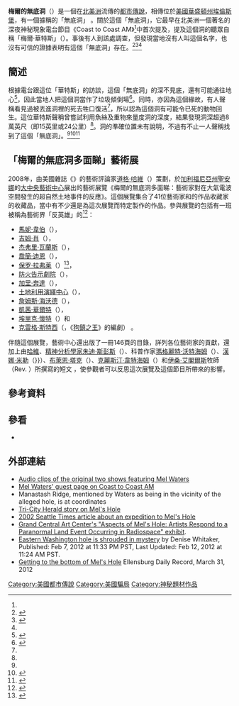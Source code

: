 '''梅爾的無底洞'''（{{lang-en|'''Mel's Hole'''}}）是一個在[[北美洲|北美洲]]流傳的[[都市傳說|都市傳說]]，相傳位於[[美國|美國]][[華盛頓州|華盛頓州]][[埃伦斯堡_(华盛顿州)|埃倫斯堡]]，有一個據稱的「無底洞」 。關於這個「無底洞」，它最早在北美洲一個著名的深夜神秘現象電台節目《Coast to Coast AM》<ref name=scpfoundation />中首次​​提及，提及這個洞的聽眾自稱「梅爾·華特斯」（{{lang|en|Mel Waters}}）。事後有人到該處調查，但發現當地沒有人叫這個名字，也沒有可信的證據表明有這個「無底洞」存在。<ref name=uwtv1>{{cite news|publisher=[[華盛頓大學|University of Washington]] |date=2004-08-01 |url=http://www.uwtv.org/programs/displayevent.aspx?rID=5160&fID=1474 |title=Mel's Hole |work=University of Washington television |accessdate=2007-05-28 |language=en |deadurl=yes |archiveurl=https://web.archive.org/web/20070928074042/http://www.uwtv.org/programs/displayevent.aspx?rID=5160&fID=1474 |archivedate=2007-09-28 }}</ref><ref>{{cite news|last=Johnston|first=Mike|title=Getting to the bottom of Mel's Hole|url=http://www.dailyrecordnews.com/top_story/getting-to-the-bottom-of-mel-s-hole/article_d72b6a68-7ac2-11e1-b3ce-001a4bcf887a.html|accessdate=2013-09-19|newspaper=Daily Record|date=2012-03-31|language=en|archive-date=2013-09-20|archive-url=https://web.archive.org/web/20130920213933/http://www.dailyrecordnews.com/top_story/getting-to-the-bottom-of-mel-s-hole/article_d72b6a68-7ac2-11e1-b3ce-001a4bcf887a.html|dead-url=no}}</ref><ref name=seateltimes1/>

==簡述==
根據電台跟這位「華特斯」的訪談，這個「無底洞」的深不見底，還有可能通往地心<ref>{{cite web |url=http://www.autofixinfo.com/YkP8vHoWXwpX-L/%C3%A6%C3%A7%C2%A9%C2%BA%C3%A5%C2%A5%C3%A8%C2%AB-2009-7-18%C3%AF%C2%BC-NASA%C3%A7%C2%BC%C3%A6%C2%BE%C3%A6%C2%B0%C3%A9%C2%AB%C3%A6%C2%B8-Apollo-11-%C3%A8%C3%A7%C2%BB%C3%A9%C2%B8%C3%A6%C3%A7%C3%A7%C3%A6%C2%AE%C2%B5%C3%AF%C2%BC%C3%A8%C2%B1%C3%A5%C3%A4%C2%B813%C3%A6%C2%AD%C2%B2%C3%A5%C2%B0%C3%A5%C2%AD%C2%A9%C3%A8%C2%A2%C2%AB%C3%A9%C2%AC%C2%BC%C3%A9%C2%AD%C3%A6%C3%A5%C2%BA%C3%A6%C2%BF%C3%A5%C2%AD%C3%AF%C2%BC%C3%A4%C2%B8%C3%A5%C3%A5%C2%AF%C3%A4%C2%BB%C2%A5%C3%A9%C3%A5%C2%BE%C3%A5%C2%B0%C3%A5%C2%BF%C3%A7%C3%A5%C2%B0%C3%A6%C2%B4-%22Mel%27s-Hole%22-.html |title=星空奇談 2009-7-18： NASA發放新高清 Apollo 11 號登陸月球片段*，英國一13歲小孩被鬼魂拋出房子*，一個可以通往地心的地洞 'Mel's Hole' * |date=2009-07-18 |accessdate=2014-09-01 |language=zh-hant |archive-date=2014-09-03 |archive-url=https://web.archive.org/web/20140903154846/http://www.autofixinfo.com/YkP8vHoWXwpX-L/%C3%A6%C3%A7%C2%A9%C2%BA%C3%A5%C2%A5%C3%A8%C2%AB-2009-7-18%C3%AF%C2%BC-NASA%C3%A7%C2%BC%C3%A6%C2%BE%C3%A6%C2%B0%C3%A9%C2%AB%C3%A6%C2%B8-Apollo-11-%C3%A8%C3%A7%C2%BB%C3%A9%C2%B8%C3%A6%C3%A7%C3%A7%C3%A6%C2%AE%C2%B5%C3%AF%C2%BC%C3%A8%C2%B1%C3%A5%C3%A4%C2%B813%C3%A6%C2%AD%C2%B2%C3%A5%C2%B0%C3%A5%C2%AD%C2%A9%C3%A8%C2%A2%C2%AB%C3%A9%C2%AC%C2%BC%C3%A9%C2%AD%C3%A6%C3%A5%C2%BA%C3%A6%C2%BF%C3%A5%C2%AD%C3%AF%C2%BC%C3%A4%C2%B8%C3%A5%C3%A5%C2%AF%C3%A4%C2%BB%C2%A5%C3%A9%C3%A5%C2%BE%C3%A5%C2%B0%C3%A5%C2%BF%C3%A7%C3%A5%C2%B0%C3%A6%C2%B4-%22Mel%27s-Hole%22-.html |dead-url=no }}</ref>，因此當地人把這個洞當作了垃圾傾倒場<ref name=scpfoundation>{{cite web |url=http://scpfoundation.123ubb.com/t1226-topic |title=MEL'S HOLE/梅尔的无底洞 |date=2012-09-01 |accessdate=2014-09-01 |language=zh-hans |archive-date=2016-03-04 |archive-url=https://web.archive.org/web/20160304092715/http://scpfoundation.123ubb.com/t1226-topic |dead-url=no }}</ref>。同時，亦因為這個緣故，有人聲稱看見過被丟進洞裡的死去牲口復活<ref name=scpfoundation />，所以認為這個洞有可能令已死的動物回生。這位華特斯聲稱曾嘗試利用魚絲及重物來量度洞的深度，結果發現洞深超過8萬英尺（即15英里或24公里）<ref name=scpfoundation />。洞的準確位置未有說明，不過有不止一人聲稱找到了這個「無底洞」。<ref name=uwtv1/><ref name=seateltimes1>{{cite news |last=Zebrowski |first=John |date=2002-04-14 |url=http://archives.seattletimes.nwsource.com/cgi-bin/texis.cgi/web/vortex/display?slug=melshole14m&date=20020414 |title=Expedition seeks paranormal pit |publisher=[[西雅圖時報|The Seattle Times]] |accessdate=2007-06-10 |language=en |archive-date=2007-06-18 |archive-url=https://web.archive.org/web/20070618153330/http://archives.seattletimes.nwsource.com/cgi-bin/texis.cgi/web/vortex/display?slug=melshole14m&date=20020414 |dead-url=no }}</ref><ref>{{cite web |url=http://ghost889.blogspot.hk/2009/07/mels-hole-urban-legend-since-1997.html |title=星空奇談: Mel's Hole - Urban legend (since 1997) |date=2009-07-19 |language=zh-hant |accessdate=2014-09-01 |archive-date=2014-09-03 |archive-url=https://web.archive.org/web/20140903112951/http://ghost889.blogspot.hk/2009/07/mels-hole-urban-legend-since-1997.html |dead-url=no }}</ref>

==「梅爾的無底洞多面睇」藝術展==
2008年，由美國雜誌《{{lang|en|''LA Weekly''}}》的藝術評論家[[道格·哈維|道格·哈維]]（{{lang|en|Doug Harvey}}）策劃，於[[加利福尼亞州|加利福尼亞州]][[圣安娜_(加利福尼亚州)|聖安娜]]的[[大中央藝術中心|大中央藝術中心]]展出的藝術展覽《梅爾的無底洞多面睇：藝術家對在大氣電波空間發生的超自然土地事件的反應》。這個展覽集合了41位藝術家和的作品收藏家的收藏品，當中有不少還是為這次展覽而特定製作的作品。參與展覽的包括有一班被稱為藝術界「反英雄」的<ref name=OCWeekly>{{cite web|last=Stacy|first=Greg|title=Getting to the Bottom of Mel's Hole at the Grand Central Art Center|url=http://www.ocweekly.com/2008-10-02/culture/mels-hole-grand-central-art-center/full/|date=2008-10-02|publisher={{lang|en|OCWeekly}}|accessdate=2013-09-19|language=en|archive-date=2013-09-21|archive-url=https://web.archive.org/web/20130921055628/http://www.ocweekly.com/2008-10-02/culture/mels-hole-grand-central-art-center/full/|dead-url=no}}</ref>：
*[[馬妮·韋伯|馬妮·韋伯]]（{{lang|en|{{lang|en|Marnie Weber}}}}），
*[[吉姆·肖|吉姆·肖]]（{{lang|en|{{lang|en|Jim Shaw}}}}），
*[[杰弗里·瓦蘭斯|杰弗里·瓦蘭斯]]（{{lang|en|{{lang|en|Jeffrey Vallance}}}}），
*[[喬簡·迪恩|喬簡·迪恩]]（{{lang|en|{{lang|en|Georganne Deen}}}}），
*[[保罗·拉弗莱|保罗·拉弗莱]]（{{lang|en|{{lang|en|Paul Laffoley}}}}）<ref>{{cite web |url=http://artspy.blog.163.com/blog/static/1747514202011102323419241/ |title=保罗·拉弗莱（Paul Laffoley）个展于汉堡火车站美术馆开幕 |date=2011-11-23 |accessdate=2014-09-01 |language=zh-hans |archive-url=https://web.archive.org/web/20140903142026/http://artspy.blog.163.com/blog/static/1747514202011102323419241/ |archive-date=2014-09-03 |dead-url=yes }}</ref>，
*[[防火告示劇院|防火告示劇院]]（{{lang|en|{{lang|en|The Firesign Theater}}}}），
*[[加里·奔達|加里·奔達]]（{{lang|en|{{lang|en|Gary Panter}}}}），
*[[土地利用演繹中心|土地利用演繹中心]]（{{lang|en|[[美国土地用途研究中心|The Center for Land Use Interpretation]]}}），
*[[詹姆斯·海沃德|詹姆斯·海沃德]]（{{lang|en|{{lang|en|James Hayward}}}}），
*[[凱茜·華爾特|凱茜·華爾特]]（{{lang|en|{{lang|en|Cathy Ward}}}}），
*[[埃里克·懷特|埃里克·懷特]]（{{lang|en|{{lang|en|Eric Wright}}}}）和
*[[克雷格·斯特西|克雷格·斯特西]]（{{lang|en|{{lang|en|Craig Stecyk}}}}，《[[狗鎮之王|狗鎮之王]]》的編劇） 。
伴隨這個展覽，藝術中心還出版了一冊146頁的目錄，詳列各位藝術家的貢獻，還加上由[[哈維|哈維]]、[[精神分析學|精神分析學家]][[朱迪·斯彭斯|朱迪·斯彭斯]]（{{lang|en|Judy Spence}}）、科普作家[[瑪格麗特·沃特海姆|瑪格麗特·沃特海姆]]（{{lang|en|Margaret Wertheim}}）、[[漢娜·米勒|漢娜·米勒]]（{{lang|en|Hannah Miller}}}}）、[[布萊恩·塔克|布萊恩·塔克]]（{{lang|en|Brian Tucker}}）、[[克麗斯汀·韋特海姆|克麗斯汀·韋特海姆]]（{{lang|en|Christine Wertheim}}）和[[伊桑·艾閣爾斯|伊桑·艾閣爾斯]]牧師（Rev. {{lang|en|Ethan Acres}}）所撰寫的短文 ，使參觀者可以反思這次展覽及這個節目所帶來的影響。

==參考資料==
{{reflist|2}}

==參看==
*{{tsl|en|Well to Hell hoax|通往地獄的地洞}}

==外部連結==
*[http://www.godrock.org/melshole.html Audio clips of the original two shows featuring Mel Waters] {{Wayback|url=http://www.godrock.org/melshole.html |date=20140903112853 }}
*[http://www.coasttocoastam.com/guest/waters-mel/5595 Mel Waters' guest page on Coast to Coast AM] {{Wayback|url=http://www.coasttocoastam.com/guest/waters-mel/5595 |date=20140903111059 }}
*Manastash Ridge, mentioned by Waters as being in the vicinity of the alleged hole, is at coordinates {{coord|46|51|28|N|120|20|52|W|display=inline}}
*[https://web.archive.org/web/20070311082134/http://www.tri-cityherald.com/news/oldnews/1997/0311.html#anchor596559 Tri-City Herald story on Mel's Hole]
*[http://archives.seattletimes.nwsource.com/cgi-bin/texis.cgi/web/vortex/display?slug=melshole14m&date=20020414 2002 Seattle Times article about an expedition to Mel's Hole] {{Wayback|url=http://archives.seattletimes.nwsource.com/cgi-bin/texis.cgi/web/vortex/display?slug=melshole14m&date=20020414 |date=20070618153330 }}
*[https://web.archive.org/web/20120617151820/http://www.grandcentralartcenter.com/ArtGallery_gcartgallery.php?id=225 Grand Central Art Center's "Aspects of Mel's Hole: Artists Respond to a Paranormal Land Event Occurring in Radiospace" exhibit].
*[http://www.komonews.com/news/local/Eastern-Washington-hole-shrouded-in-mystery-138913254.html Eastern Washington hole is shrouded in mystery] {{Wayback|url=http://www.komonews.com/news/local/Eastern-Washington-hole-shrouded-in-mystery-138913254.html |date=20140903125715 }} by Denise Whitaker, Published: Feb 7, 2012 at 11:33 PM PST, Last Updated: Feb 12, 2012 at 11:24 AM PST.
*[http://www.dailyrecordnews.com/top_story/getting-to-the-bottom-of-mel-s-hole/article_d72b6a68-7ac2-11e1-b3ce-001a4bcf887a.html Getting to the bottom of Mel's Hole] {{Wayback|url=http://www.dailyrecordnews.com/top_story/getting-to-the-bottom-of-mel-s-hole/article_d72b6a68-7ac2-11e1-b3ce-001a4bcf887a.html |date=20140913184239 }} Ellensburg Daily Record, March 31, 2012

[[Category:美國都市傳說|Category:美國都市傳說]]
[[Category:美國騙局|Category:美國騙局]]
[[Category:神秘題材作品|Category:神秘題材作品]]